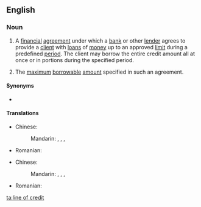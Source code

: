 ==English==
{{wikipedia}}

===Noun===
{{en-noun|head=[[line]] [[of]] [[credit]]|lines of credit}}

# {{context|finance|banking|lang=en}} A [[financial]] [[agreement]] under which a [[bank]] or other [[lender]] agrees to provide a [[client]] with [[loan]]s of [[money]] up to an approved [[limit]] during a predefined [[period]]. The client may borrow the entire credit amount all at once or in portions during the specified period.
# {{context|finance|banking|lang=en}} The [[maximum]] [[borrowable]] [[amount]] specified in such an agreement.

====Synonyms====
* {{l|en|credit line}}

====Translations====
{{trans-top|financial agreement}}
* Chinese: 
*: Mandarin: {{t|cmn|信用額度|sc=Hani}}, {{t|cmn|信用额度|tr=xìnyòng édù|sc=Hani}}, {{t|cmn|貸款額度|sc=Hani}}, {{t|cmn|贷款额度|tr=dàikuǎn édù|sc=Hani}}
{{trans-mid}}
{{t-needed|fi}}
* Romanian: {{t|ro|linie de credit|f}}
{{trans-bottom}}

{{trans-top|maximum borrowable amount specified in such an agreement}}
* Chinese: 
*: Mandarin: {{t|cmn|信用額度|sc=Hani}}, {{t|cmn|信用额度|tr=xìnyòng édù|sc=Hani}}, {{t|cmn|貸款額度|sc=Hani}}, {{t|cmn|贷款额度|tr=dàikuǎn édù|sc=Hani}}
{{trans-mid}}
{{t-needed|fi}}
{{trans-bottom}}

{{checktrans-top}}
* Romanian: {{t-check|ro|[[linie]] [[de]] [[credit]]|f}}
{{trans-mid}}
{{trans-bottom}}

[[ta:line of credit]]